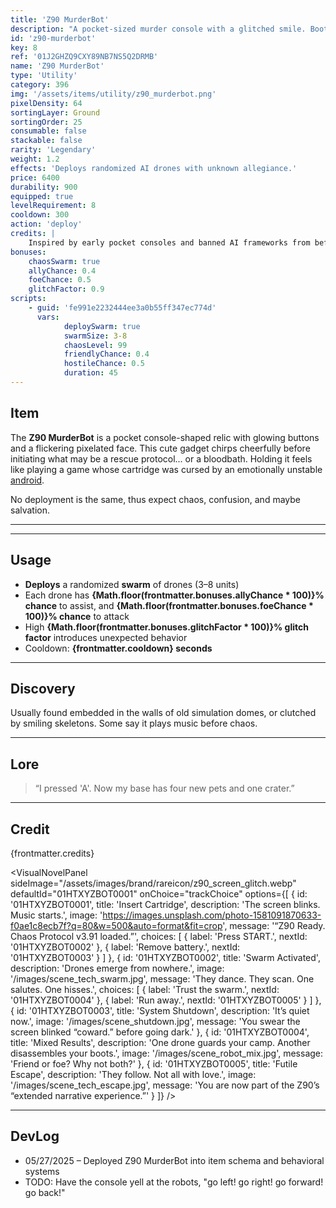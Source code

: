 ```yaml
---
title: 'Z90 MurderBot'
description: "A pocket-sized murder console with a glitched smile. Booting it unleashes unpredictable swarms—some helpful, some... not."
id: 'z90-murderbot'
key: 8
ref: '01J2GHZQ9CXY89NB7NS5Q2DRMB'
name: 'Z90 MurderBot'
type: 'Utility'
category: 396
img: '/assets/items/utility/z90_murderbot.png'
pixelDensity: 64
sortingLayer: Ground
sortingOrder: 25
consumable: false
stackable: false
rarity: 'Legendary'
weight: 1.2
effects: 'Deploys randomized AI drones with unknown allegiance.'
price: 6400
durability: 900
equipped: true
levelRequirement: 8
cooldown: 300
action: 'deploy'
credits: |
    Inspired by early pocket consoles and banned AI frameworks from before the 2031 Safety Accords. Concept by Ziggy Z90 Manufactured in defiance by KBVE BlackCell Division.
bonuses:
    chaosSwarm: true
    allyChance: 0.4
    foeChance: 0.5
    glitchFactor: 0.9
scripts:
    - guid: 'fe991e2232444ee3a0b55ff347ec774d'
      vars:
            deploySwarm: true
            swarmSize: 3-8
            chaosLevel: 99
            friendlyChance: 0.4
            hostileChance: 0.5
            duration: 45
---
```



## Item

The **Z90 MurderBot** is a pocket console-shaped relic with glowing buttons and a flickering pixelated face. 
This cute gadget chirps cheerfully before initiating what may be a rescue protocol... or a bloodbath.
Holding it feels like playing a game whose cartridge was cursed by an emotionally unstable [android](/application/android/).

No deployment is the same, thus expect chaos, confusion, and maybe salvation.

---

<ItemDBPanel data={frontmatter} />

---

## Usage

- **Deploys** a randomized **swarm** of drones (3–8 units)
- Each drone has **{Math.floor(frontmatter.bonuses.allyChance * 100)}% chance** to assist, and **{Math.floor(frontmatter.bonuses.foeChance * 100)}% chance** to attack
- High **{Math.floor(frontmatter.bonuses.glitchFactor * 100)}% glitch factor** introduces unexpected behavior
- Cooldown: **{frontmatter.cooldown} seconds**

---

## Discovery

Usually found embedded in the walls of old simulation domes, or clutched by smiling skeletons. 
Some say it plays music before chaos.

---

## Lore

> “I pressed 'A'. Now my base has four new pets and one crater.”

---

## Credit

{frontmatter.credits}

<VisualNovelPanel
  sideImage="/assets/images/brand/rareicon/z90_screen_glitch.webp"
  defaultId="01HTXYZBOT0001"
  onChoice="trackChoice"
  options={[
    {
      id: '01HTXYZBOT0001',
      title: 'Insert Cartridge',
      description: 'The screen blinks. Music starts.',
      image: 'https://images.unsplash.com/photo-1581091870633-f0ae1c8ecb7f?q=80&w=500&auto=format&fit=crop',
      message: '“Z90 Ready. Chaos Protocol v3.91 loaded.”',
      choices: [
        { label: 'Press START.', nextId: '01HTXYZBOT0002' },
        { label: 'Remove battery.', nextId: '01HTXYZBOT0003' }
      ]
    },
    {
      id: '01HTXYZBOT0002',
      title: 'Swarm Activated',
      description: 'Drones emerge from nowhere.',
      image: '/images/scene_tech_swarm.jpg',
      message: 'They dance. They scan. One salutes. One hisses.',
      choices: [
        { label: 'Trust the swarm.', nextId: '01HTXYZBOT0004' },
        { label: 'Run away.', nextId: '01HTXYZBOT0005' }
      ]
    },
    {
      id: '01HTXYZBOT0003',
      title: 'System Shutdown',
      description: 'It’s quiet now.',
      image: '/images/scene_shutdown.jpg',
      message: 'You swear the screen blinked “coward.” before going dark.'
    },
    {
      id: '01HTXYZBOT0004',
      title: 'Mixed Results',
      description: 'One drone guards your camp. Another disassembles your boots.',
      image: '/images/scene_robot_mix.jpg',
      message: 'Friend or foe? Why not both?'
    },
    {
      id: '01HTXYZBOT0005',
      title: 'Futile Escape',
      description: 'They follow. Not all with love.',
      image: '/images/scene_tech_escape.jpg',
      message: 'You are now part of the Z90’s “extended narrative experience.”'
    }
  ]}
/>

---

## DevLog

- 05/27/2025 – Deployed Z90 MurderBot into item schema and behavioral systems
- TODO: Have the console yell at the robots, "go left! go right! go forward! go back!"
